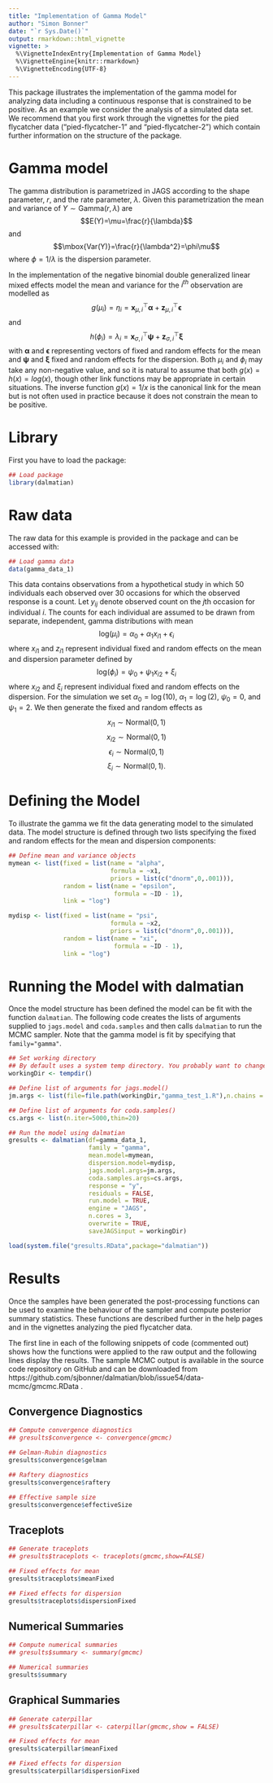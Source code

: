 ```yaml
---
title: "Implementation of Gamma Model"
author: "Simon Bonner"
date: "`r Sys.Date()`"
output: rmarkdown::html_vignette
vignette: >
  %\VignetteIndexEntry{Implementation of Gamma Model}
  %\VignetteEngine{knitr::rmarkdown}
  %\VignetteEncoding{UTF-8}
---
```


This package illustrates the implementation of the gamma model for analyzing data including a continuous response that is constrained to be positive. As an example we consider the analysis of a simulated data set. We recommend that you first work through the vignettes for the pied flycatcher data ("pied-flycatcher-1" and "pied-flycatcher-2") which contain further information on the structure of the package.

# Gamma model

The gamma distribution is parametrized in JAGS according to the shape parameter, $r$, and the rate parameter, $\lambda$. Given this parametrization the mean and variance of $Y \sim \mbox{Gamma}(r,\lambda)$ are
$$E(Y)=\mu=\frac{r}{\lambda}$$
and 
$$\mbox{Var(Y)}=\frac{r}{\lambda^2}=\phi\mu$$
where $\phi=1/\lambda$ is the dispersion parameter. 

In the implementation of the negative binomial double generalized linear mixed effects model the mean and variance for the $i^{th}$ observation are modelled as
$$
g(\mu_i)=\eta_i=\mathbf x_{\mu,i}^\top \mathbf \alpha + \mathbf z_{\mu,i}^\top \mathbf \epsilon
$$
and 
$$
h(\phi_i)=\lambda_i= \mathbf x_{\sigma,i}^\top \mathbf \psi + \mathbf z_{\sigma,i}^\top \mathbf \xi
$$
with $\mathbf \alpha$ and $\mathbf \epsilon$ representing vectors of fixed and random effects for the mean and $\mathbf \psi$ and $\mathbf \xi$ fixed and random effects for the dispersion. Both $\mu_i$ and $\phi_i$ may take any non-negative value, and so it is natural to assume that both $g(x)=h(x)=log(x)$, though other link functions may be appropriate in certain situations. The inverse function $g(x)=1/x$ is the canonical link for the mean but is not often used in practice because it does not constrain the mean to be positive. 

# Library

First you have to load the package:
```r
## Load package
library(dalmatian)
```

# Raw data

The raw data for this example is provided in the package and can be accessed with:
```r
## Load gamma data
data(gamma_data_1)
```
This data contains observations from a hypothetical study in which 50 individuals each observed over 30 occasions for which the observed response is a count. Let $y_{ij}$ denote observed count on the $j$th occasion for individual $i$. The counts for each individual are assumed to be drawn from separate, independent, gamma distributions with mean
$$\mbox{log}(\mu_{i})=\alpha_0 + \alpha_1 x_{i1} + \epsilon_{i}$$
where $x_{i1}$ and $z_{i1}$ represent individual fixed and random effects on the mean and dispersion parameter defined by
$$\mbox{log}(\phi_{i})=\psi_0 + \psi_1 x_{i2} + \xi_{i}$$
where $x_{i2}$ and $\xi_{i}$ represent individual fixed and random effects on the dispersion. For the simulation we set $\alpha_0=\log(10)$, $\alpha_1=\log(2)$, $\psi_0=0$, and $\psi_1=2$. We then generate the fixed and random effects as
$$x_{i1} \sim \mbox{Normal}(0,1)$$
$$x_{i2} \sim \mbox{Normal}(0,1)$$
$$\epsilon_{i} \sim \mbox{Normal}(0,1)$$
$$\xi_{i} \sim \mbox{Normal}(0,1).$$

# Defining the Model

To illustrate the gamma we fit the data generating model to the simulated data. The model structure is defined through two lists specifying the fixed and random effects for the mean and dispersion components:

```r
## Define mean and variance objects
mymean <- list(fixed = list(name = "alpha",
                            formula = ~x1,
                            priors = list(c("dnorm",0,.001))),
               random = list(name = "epsilon",
                             formula = ~ID - 1),
               link = "log")

mydisp <- list(fixed = list(name = "psi",
                            formula = ~x2,
                            priors = list(c("dnorm",0,.001))),
               random = list(name = "xi",
                             formula = ~ID - 1),
               link = "log")
```

# Running the Model with dalmatian

Once the model structure has been defined the model can be fit with the function `dalmatian`. The following code creates the lists of arguments supplied to `jags.model` and `coda.samples` and then calls `dalmatian` to run the MCMC sampler. Note that the gamma model is fit by specifying that `family="gamma"`.

```r

## Set working directory
## By default uses a system temp directory. You probably want to change this.
workingDir <- tempdir()

## Define list of arguments for jags.model()
jm.args <- list(file=file.path(workingDir,"gamma_test_1.R"),n.chains = 3, n.adapt = 1000)

## Define list of arguments for coda.samples()
cs.args <- list(n.iter=5000,thin=20)

## Run the model using dalmatian
gresults <- dalmatian(df=gamma_data_1,
                      family = "gamma",
                      mean.model=mymean,
                      dispersion.model=mydisp,
                      jags.model.args=jm.args,
                      coda.samples.args=cs.args,
                      response = "y",
                      residuals = FALSE,
                      run.model = TRUE,
                      engine = "JAGS",
                      n.cores = 3,
                      overwrite = TRUE,
                      saveJAGSinput = workingDir)
```

```r
load(system.file("gresults.RData",package="dalmatian"))
```

# Results

Once the samples have been generated the post-processing functions can be used to examine the behaviour of the sampler and compute posterior summary statistics. These functions are described further in the help pages and in the vignettes analyzing the pied flycatcher data.

The first line in each of the following snippets of code (commented out) shows how the functions were applied to the raw output and the following lines display the results. The sample MCMC output is available in the source code repository on GitHub and can be downloaded from https://github.com/sjbonner/dalmatian/blob/issue54/data-mcmc/gmcmc.RData .

## Convergence Diagnostics
```r
## Compute convergence diagnostics
## gresults$convergence <- convergence(gmcmc)

## Gelman-Rubin diagnostics
gresults$convergence$gelman

## Raftery diagnostics
gresults$convergence$raftery

## Effective sample size
gresults$convergence$effectiveSize
```

## Traceplots
```r
## Generate traceplots
## gresults$traceplots <- traceplots(gmcmc,show=FALSE)

## Fixed effects for mean
gresults$traceplots$meanFixed

## Fixed effects for dispersion
gresults$traceplots$dispersionFixed
```

## Numerical Summaries
```r
## Compute numerical summaries
## gresults$summary <- summary(gmcmc)

## Numerical summaries
gresults$summary
```

## Graphical Summaries
```r
## Generate caterpillar
## gresults$caterpillar <- caterpillar(gmcmc,show = FALSE)

## Fixed effects for mean
gresults$caterpillar$meanFixed

## Fixed effects for dispersion
gresults$caterpillar$dispersionFixed
```
